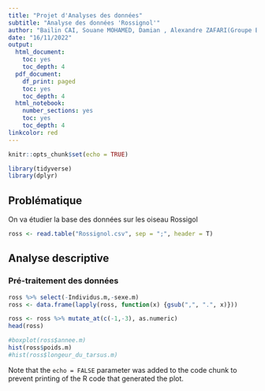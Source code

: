 ```yaml
---
title: "Projet d'Analyses des données"
subtitle: "Analyse des données 'Rossignol'"
author: "Bailin CAI, Souane MOHAMED, Damian , Alexandre ZAFARI(Groupe B)"
date: "16/11/2022"
output:
  html_document:
    toc: yes
    toc_depth: 4
  pdf_document:
    df_print: paged
    toc: yes
    toc_depth: 4
  html_notebook:
    number_sections: yes
    toc: yes
    toc_depth: 4
linkcolor: red
---
```


```r
knitr::opts_chunk$set(echo = TRUE)
```

```r
library(tidyverse)
library(dplyr)
```

## Problématique
On va étudier la base des données sur les oiseau Rossigol


```r
ross <- read.table("Rossignol.csv", sep = ";", header = T)
```

## Analyse descriptive

### Pré-traitement des données

```r
ross %>% select(-Individus.m,-sexe.m)
ross <- data.frame(lapply(ross, function(x) {gsub(",", ".", x)}))

ross <- ross %>% mutate_at(c(-1,-3), as.numeric)
head(ross)
```


```r
#boxplot(ross$annee.m)
hist(ross$poids.m)
#hist(ross$longeur_du_tarsus.m)

```


Note that the `echo = FALSE` parameter was added to the code chunk to prevent printing of the R code that generated the plot.
